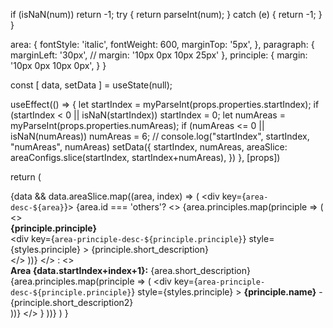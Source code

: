 
  if (isNaN(num))
    return -1;
  try {
    return parseInt(num);
  } catch (e) {
    return -1;
  }
}

  area: {
    fontStyle: 'italic',
    fontWeight: 600,
    marginTop: '5px',
  },
  paragraph: {
    marginLeft: '30px',
    // margin: '10px 0px 10px 25px'
  },
  principle: {
    margin: '10px 0px 10px 0px',
  }
}

  const [ data, setData ] = useState(null);

  useEffect(() => {
    let startIndex = myParseInt(props.properties.startIndex);
    if (startIndex < 0 || isNaN(startIndex))
      startIndex = 0;
    let numAreas = myParseInt(props.properties.numAreas);
    if (numAreas <= 0 || isNaN(numAreas))
      numAreas = 6;
    // console.log("startIndex", startIndex, "numAreas", numAreas)
    setData({
      startIndex,
      numAreas,
      areaSlice: areaConfigs.slice(startIndex, startIndex+numAreas),
    })
  }, [props])

  return (
    <div>
    {data && data.areaSlice.map((area, index) => (
      <div key={`area-desc-${area}`}>
        <MyHR />
        {area.id === 'others'?
        <>
          {area.principles.map(principle => (
          <>
            <div className="c-primary" style={styles.area}><b>{principle.principle}</b></div>
            <div style={styles.paragraph}>
              <div 
                key={`area-principle-desc-${principle.principle}`}
                style={styles.principle}
              >
                <span>{principle.short_description}</span>
              </div>
            </div>
          </>
          ))}
        </> : <>
          <div className="c-primary" style={styles.area}><b>Area {data.startIndex+index+1}:</b> {area.short_description}</div>
          <div style={styles.paragraph}>
            {area.principles.map(principle => (
              <div 
                key={`area-principle-desc-${principle.principle}`}
                style={styles.principle}
              >
                <b>{principle.name}</b>&nbsp;-&nbsp; 
                <span>{principle.short_description2}</span>
              </div>
            ))}
          </div>
        </>
      }
      </div>
    ))}
    </div>
  )
}

<MyAreaDescriptions props={props} />